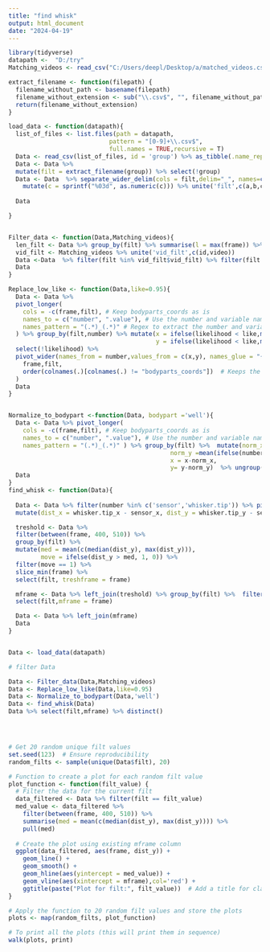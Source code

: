 ```yaml
---
title: "find whisk"
output: html_document
date: "2024-04-19"
---
```


```r
library(tidyverse)
datapath <-  "D:/try"
Matching_videos <- read_csv("C:/Users/deepl/Desktop/a/matched_videos.csv")

extract_filename <- function(filepath) {
  filename_without_path <- basename(filepath)
  filename_without_extension <- sub("\\.csv$", "", filename_without_path)
  return(filename_without_extension)
}

load_data <- function(datapath){
  list_of_files <- list.files(path = datapath,
                            pattern = "[0-9]+\\.csv$",
                            full.names = TRUE,recursive = T)
  Data <- read_csv(list_of_files, id = 'group') %>% as_tibble(.name_repair = "universal")
  Data <- Data %>%
  mutate(filt = extract_filename(group)) %>% select(!group)
  Data <- Data  %>% separate_wider_delim(cols = filt,delim="_", names=c('a','b','c')) %>% 
    mutate(c = sprintf("%03d", as.numeric(c))) %>% unite('filt',c(a,b,c)) %>% rename(frame=bodyparts_coords)
    
  Data

}


Filter_data <- function(Data,Matching_videos){
  len_filt <- Data %>% group_by(filt) %>% summarise(l = max(frame)) %>% filter(l > 698) %>% pull(filt)
  vid_filt <- Matching_videos %>% unite('vid_filt',c(id,video))
  Data <-Data  %>% filter(filt %in% vid_filt$vid_filt) %>% filter(filt %in% len_filt)
  Data
}

Replace_low_like <- function(Data,like=0.95){
  Data <- Data %>%
  pivot_longer(
    cols = -c(frame,filt), # Keep bodyparts_coords as is
    names_to = c("number", ".value"), # Use the number and variable name as keys
    names_pattern = "(.*)_(.*)" # Regex to extract the number and variable (x, y, likelihood)
  ) %>% group_by(filt,number) %>% mutate(x = ifelse(likelihood < like,median(x),x),
                                         y = ifelse(likelihood < like,median(x),x)) %>%
  select(!likelihood) %>% 
  pivot_wider(names_from = number,values_from = c(x,y), names_glue = "{number}_{.value}" ) %>%  select(
    frame,filt,
    order(colnames(.)[colnames(.) != "bodyparts_coords"])  # Keeps the columns in the desired order
  )
  Data
}


Normalize_to_bodypart <-function(Data, bodypart ='well'){
  Data <- Data %>% pivot_longer(
    cols = -c(frame,filt), # Keep bodyparts_coords as is
    names_to = c("number", ".value"), # Use the number and variable name as keys
    names_pattern = "(.*)_(.*)" ) %>% group_by(filt) %>%  mutate(norm_x =mean(ifelse(number==bodypart,x,NA),na.rm=T),
                                             norm_y =mean(ifelse(number==bodypart,y,NA),na.rm=T),
                                             x = x-norm_x,
                                             y= y-norm_y)  %>% ungroup() %>% select(!c(norm_x,norm_y))
  Data
}
find_whisk <- function(Data){
  
  Data <- Data %>% filter(number %in% c('sensor','whisker.tip')) %>% pivot_wider(names_from = number,values_from = c(x,y), names_glue = "{number}_{.value}" ) %>%
  mutate(dist_x = whisker.tip_x - sensor_x, dist_y = whisker.tip_y - sensor_y) 

  treshold <- Data %>%
  filter(between(frame, 400, 510)) %>%
  group_by(filt) %>%
  mutate(med = mean(c(median(dist_y), max(dist_y))),
         move = ifelse(dist_y > med, 1, 0)) %>%
  filter(move == 1) %>%
  slice_min(frame) %>%
  select(filt, treshframe = frame)

  mframe <- Data %>% left_join(treshold) %>% group_by(filt) %>%  filter(between(frame,treshframe-20,treshframe)) %>% slice_min(dist_y,with_ties = F) %>%
  select(filt,mframe = frame)

  Data <- Data %>% left_join(mframe)
  Data
}


Data <- load_data(datapath)
```


```r
# filter Data 

Data <- Filter_data(Data,Matching_videos)
Data <- Replace_low_like(Data,like=0.95)
Data <- Normalize_to_bodypart(Data,'well')
Data <- find_whisk(Data)
Data %>% select(filt,mframe) %>% distinct()





```


```r


# Get 20 random unique filt values
set.seed(123)  # Ensure reproducibility
random_filts <- sample(unique(Data$filt), 20)

# Function to create a plot for each random filt value
plot_function <- function(filt_value) {
  # Filter the data for the current filt
  data_filtered <- Data %>% filter(filt == filt_value)
  med_value <- data_filtered %>%
    filter(between(frame, 400, 510)) %>%
    summarise(med = mean(c(median(dist_y), max(dist_y)))) %>%
    pull(med)
  
  # Create the plot using existing mframe column
  ggplot(data_filtered, aes(frame, dist_y)) +
    geom_line() +
    geom_smooth() +
    geom_hline(aes(yintercept = med_value)) +
    geom_vline(aes(xintercept = mframe),col='red') +
    ggtitle(paste("Plot for filt:", filt_value))  # Add a title for clarity
}

# Apply the function to 20 random filt values and store the plots
plots <- map(random_filts, plot_function)

# To print all the plots (this will print them in sequence)
walk(plots, print)

```

